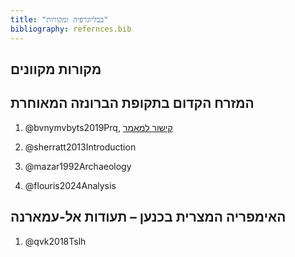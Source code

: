```yaml
---
title: "בבליוגרפיה ומקורות"
bibliography: refernces.bib
---
```


## מקורות מקוונים

## המזרח הקדום בתקופת הברונזה המאוחרת

1.  @bvnymvbyts2019Prq, [קישור למאמר](https://drive.google.com/file/d/1JGE7NJo5lzDl4XfkHsXJEKPXkbk9Uy4y/view?usp=sharing){target="_blank"}

2.  @sherratt2013Introduction

3.  @mazar1992Archaeology

4.  @flouris2024Analysis

## האימפריה המצרית בכנען – תעודות אל-עמארנה

1.  @qvk2018Tslh
